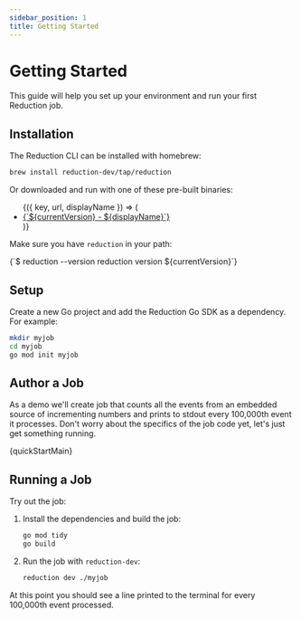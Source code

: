 ```yaml
---
sidebar_position: 1
title: Getting Started
---
```



# Getting Started

This guide will help you set up your environment and run your first Reduction job.

## Installation

The Reduction CLI can be installed with homebrew:

```bash
brew install reduction-dev/tap/reduction
```

Or downloaded and run with one of these pre-built binaries:

<ul>
   <DownloadLinks version={currentVersion}>
      {({ key, url, displayName }) => (
         <li key={key}>
            <a href={url}>{`${currentVersion} - ${displayName}`}</a>
         </li>
      )}
   </DownloadLinks>
</ul>

Make sure you have `reduction` in your path:

<CodeBlock language="shell-session">
{`$ reduction --version 
reduction version ${currentVersion}`}
</CodeBlock>

## Setup

Create a new Go project and add the Reduction Go SDK as a dependency. For example:

```bash
mkdir myjob
cd myjob
go mod init myjob
```

## Author a Job

As a demo we'll create job that counts all the events from an embedded source of
incrementing numbers and prints to stdout every 100,000th event it processes.
Don't worry about the specifics of the job code yet, let's just get something
running.

<CodeBlock language="go" title="myjob/main.go">{quickStartMain}</CodeBlock>

## Running a Job

Try out the job:

1. Install the dependencies and build the job:

   ```bash
   go mod tidy
   go build
   ```

2. Run the job with `reduction-dev`:
   
   ```bash
   reduction dev ./myjob
   ```

At this point you should see a line printed to the terminal for every 100,000th
event processed.
